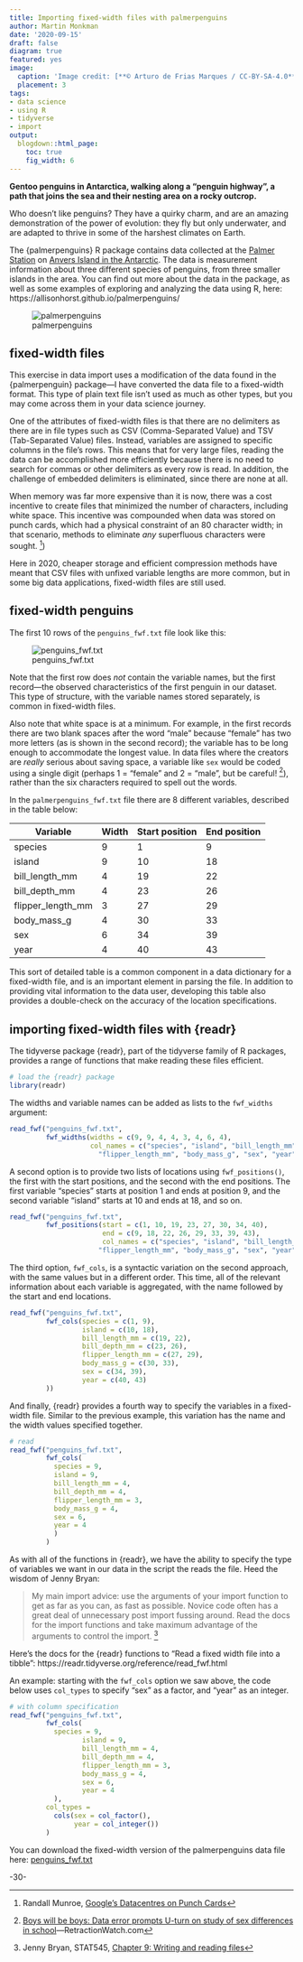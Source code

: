 ```yaml
---
title: Importing fixed-width files with palmerpenguins
author: Martin Monkman
date: '2020-09-15'
draft: false
diagram: true
featured: yes
image:
  caption: 'Image credit: [**© Arturo de Frias Marques / CC-BY-SA-4.0**](https://en.wikipedia.org/wiki/Gentoo_penguin#/media/File:Gentoo_Penguin_AdF.jpg)'
  placement: 3
tags:
- data science
- using R
- tidyverse
- import
output:
  blogdown::html_page:
    toc: true
    fig_width: 6
---
```


__Gentoo penguins in Antarctica, walking along a "penguin highway", a path that joins the sea and their nesting area on a rocky outcrop.__



Who doesn't like penguins? They have a quirky charm, and are an amazing demonstration of the power of evolution: they fly but only underwater, and are adapted to thrive in some of the harshest climates on Earth.

The {palmerpenguins} R package contains data collected at the [Palmer Station](https://www.usap.gov/videoclipsandmaps/palwebcam.cfm) on [Anvers Island in the Antarctic](https://www.openstreetmap.org/search?query=palmer%20road#map=16/-64.7741/-64.0503){target="blank"}. The data is measurement information about three different species of penguins, from three smaller islands in the area. You can find out more about the data in the package, as well as some examples of exploring and analyzing the data using R, here: https://allisonhorst.github.io/palmerpenguins/ 

![palmerpenguins](logo.png)

## fixed-width files

This exercise in data import uses a modification of the data found in the {palmerpenguin} package—I have converted the data file to a fixed-width format. This type of plain text file isn't used as much as other types, but you may come across them in your data science journey. 

One of the attributes of fixed-width files is that there are no delimiters as there are in file types such as CSV (Comma-Separated Value) and TSV (Tab-Separated Value) files. Instead, variables are assigned to specific columns in the file's rows. This means that for very large files, reading the data can be accomplished more efficiently because there is no need to search for commas or other delimiters as every row is read. In addition, the challenge of embedded delimiters is eliminated, since there are none at all.

When memory was far more expensive than it is now, there was a cost incentive to create files that minimized the number of characters, including white space. This incentive was compounded when data was stored on punch cards, which had a physical constraint of an 80 character width; in that scenario, methods to eliminate _any_ superfluous characters were sought. ^[Randall Munroe, [Google's Datacentres on Punch Cards](https://what-if.xkcd.com/63/){target="blank"}])

Here in 2020, cheaper storage and efficient compression methods have meant that CSV files with unfixed variable lengths are more common, but in some big data applications, fixed-width files are still used.


## fixed-width penguins

The first 10 rows of the `penguins_fwf.txt` file look like this:

![penguins_fwf.txt](penguins_10rows.JPG)

Note that the first row does _not_ contain the variable names, but the first record—the observed characteristics of the first penguin in our dataset. This type of structure, with the variable names stored separately, is common in fixed-width files.

Also note that white space is at a minimum. For example, in the first records there are two blank spaces after the word "male" because "female" has two more letters (as is shown in the second record); the variable has to be long enough to accommodate the longest value. In data files where the creators are _really_ serious about saving space, a variable like `sex` would be coded using a single digit (perhaps 1 = "female" and 2 = "male", but be careful! ^[[Boys will be boys: Data error prompts U-turn on study of sex differences in school](https://retractionwatch.com/2017/10/17/boys-will-boys-data-error-prompts-u-turn-study-sex-differences-school/)—RetractionWatch.com]), rather than the six characters required to spell out the words.


In the `palmerpenguins_fwf.txt` file there are 8 different variables, described in the table below:

Variable           Width   Start position   End position
--------           -----   --------------   ------------
species            9       1                9
island             9       10               18
bill_length_mm     4       19               22
bill_depth_mm      4       23               26
flipper_length_mm  3       27               29
body_mass_g        4       30               33
sex                6       34               39
year               4       40               43

This sort of detailed table is a common component in a data dictionary for a fixed-width file, and is an important element in parsing the file. In addition to providing vital information to the data user, developing this table also provides a double-check on the accuracy of the location specifications.



## importing fixed-width files with {readr} 

The tidyverse package {readr}, part of the tidyverse family of R packages, provides a range of functions that make reading these files efficient.


```r
# load the {readr} package
library(readr)
```


The widths and variable names can be added as lists to the `fwf_widths` argument:

```r

read_fwf("penguins_fwf.txt",
         fwf_widths(widths = c(9, 9, 4, 4, 3, 4, 6, 4),
                    col_names = c("species", "island", "bill_length_mm", "bill_depth_mm",
                      "flipper_length_mm", "body_mass_g", "sex", "year")))

```

A second option is to provide two lists of locations using `fwf_positions()`, the first with the start positions, and the second with the end positions. The first variable "species" starts at position 1 and ends at position 9, and the second variable "island" starts at 10 and ends at 18, and so on.


```r
read_fwf("penguins_fwf.txt",
         fwf_positions(start = c(1, 10, 19, 23, 27, 30, 34, 40),
                       end = c(9, 18, 22, 26, 29, 33, 39, 43),
                       col_names = c("species", "island", "bill_length_mm", "bill_depth_mm",
                      "flipper_length_mm", "body_mass_g", "sex", "year")))

```


The third option, `fwf_cols`, is a syntactic variation on the second approach, with the same values but in a different order. This time, all of the relevant information about each variable is aggregated, with the name followed by the start and end locations.

```r
read_fwf("penguins_fwf.txt",
         fwf_cols(species = c(1, 9),
                  island = c(10, 18),
                  bill_length_mm = c(19, 22),
                  bill_depth_mm = c(23, 26),
                  flipper_length_mm = c(27, 29),
                  body_mass_g = c(30, 33),
                  sex = c(34, 39),
                  year = c(40, 43)
         ))

```

And finally, {readr} provides a fourth way to specify the variables in a fixed-width file. Similar to the previous example, this variation has the name and the width values specified together.

```r

# read 
read_fwf("penguins_fwf.txt", 
         fwf_cols(
           species = 9,
           island = 9,
           bill_length_mm = 4,
           bill_depth_mm = 4,
           flipper_length_mm = 3,
           body_mass_g = 4,
           sex = 6,
           year = 4
           )
         )

```

As with all of the functions in {readr}, we have the ability to specify the type of variables we want in our data in the script the reads the file. Heed the wisdom of Jenny Bryan:

> My main import advice: use the arguments of your import function to get as far as you can, as fast as possible. Novice code often has a great deal of unnecessary post import fussing around. Read the docs for the import functions and take maximum advantage of the arguments to control the import. ^[Jenny Bryan, STAT545, [Chapter 9: Writing and reading files](https://stat545.com/import-export.html)]

Here's the docs for the {readr} functions to "Read a fixed width file into a tibble": https://readr.tidyverse.org/reference/read_fwf.html 


An example: starting with the `fwf_cols` option we saw above, the code below uses `col_types` to specify "sex" as a factor, and "year" as an integer.

```r
# with column specification
read_fwf("penguins_fwf.txt", 
         fwf_cols(
           species = 9, 
                  island = 9,
                  bill_length_mm = 4,
                  bill_depth_mm = 4,
                  flipper_length_mm = 3,
                  body_mass_g = 4,
                  sex = 6,
                  year = 4
           ),
         col_types =
           cols(sex = col_factor(),
                year = col_integer())
         )
```



You can download the fixed-width version of the palmerpenguins data file here: [penguins_fwf.txt](https://drive.google.com/file/d/1_TaotqgmiQqw0fShrEKueU5nM_RkuHbp/view?usp=sharing)


-30-

